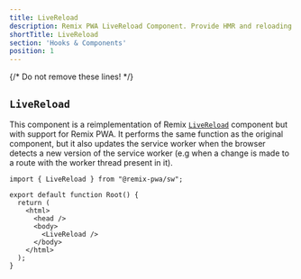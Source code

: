 ```yaml
---
title: LiveReload
description: Remix PWA LiveReload Component. Provide HMR and reloading support to the worker thread in Remix PWA.
shortTitle: LiveReload
section: 'Hooks & Components'
position: 1
---
```


{/* Do not remove these lines! */}

## `LiveReload`

This component is a reimplementation of Remix [`LiveReload`](https://remix.run/docs/en/main/components/live-reload) component but
with support for Remix PWA. It performs the same function as the original component, but it also updates the service worker
when the browser detects a new version of the service worker (e.g when a change is made to a route with the worker thread present in it).

```tsx {{ filename:'root.tsx' }}
import { LiveReload } from "@remix-pwa/sw";

export default function Root() {
  return (
    <html>
      <head />
      <body>
        <LiveReload />
      </body>
    </html>
  );
}
```